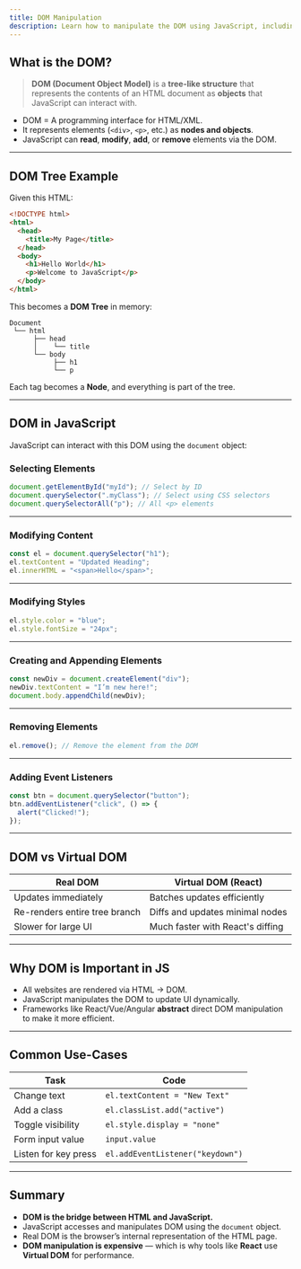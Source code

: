 ```yaml
---
title: DOM Manipulation
description: Learn how to manipulate the DOM using JavaScript, including selecting elements, modifying content, and handling events.
---
```


## What is the DOM?

> **DOM (Document Object Model)** is a **tree-like structure** that represents the contents of an HTML document as **objects** that JavaScript can interact with.

- DOM = A programming interface for HTML/XML.
- It represents elements (`<div>`, `<p>`, etc.) as **nodes and objects**.
- JavaScript can **read**, **modify**, **add**, or **remove** elements via the DOM.

---

## DOM Tree Example

Given this HTML:

```html
<!DOCTYPE html>
<html>
  <head>
    <title>My Page</title>
  </head>
  <body>
    <h1>Hello World</h1>
    <p>Welcome to JavaScript</p>
  </body>
</html>
```

This becomes a **DOM Tree** in memory:

```
Document
 └── html
      ├── head
      │    └── title
      └── body
           ├── h1
           └── p
```

Each tag becomes a **Node**, and everything is part of the tree.

---

## DOM in JavaScript

JavaScript can interact with this DOM using the `document` object:

### Selecting Elements

```js
document.getElementById("myId"); // Select by ID
document.querySelector(".myClass"); // Select using CSS selectors
document.querySelectorAll("p"); // All <p> elements
```

---

### Modifying Content

```js
const el = document.querySelector("h1");
el.textContent = "Updated Heading";
el.innerHTML = "<span>Hello</span>";
```

---

### Modifying Styles

```js
el.style.color = "blue";
el.style.fontSize = "24px";
```

---

### Creating and Appending Elements

```js
const newDiv = document.createElement("div");
newDiv.textContent = "I’m new here!";
document.body.appendChild(newDiv);
```

---

### Removing Elements

```js
el.remove(); // Remove the element from the DOM
```

---

### Adding Event Listeners

```js
const btn = document.querySelector("button");
btn.addEventListener("click", () => {
  alert("Clicked!");
});
```

---

## DOM vs Virtual DOM

| Real DOM                      | Virtual DOM (React)              |
| ----------------------------- | -------------------------------- |
| Updates immediately           | Batches updates efficiently      |
| Re-renders entire tree branch | Diffs and updates minimal nodes  |
| Slower for large UI           | Much faster with React's diffing |

---

## Why DOM is Important in JS

- All websites are rendered via HTML → DOM.
- JavaScript manipulates the DOM to update UI dynamically.
- Frameworks like React/Vue/Angular **abstract** direct DOM manipulation to make it more efficient.

---

## Common Use-Cases

| Task                 | Code                             |
| -------------------- | -------------------------------- |
| Change text          | `el.textContent = "New Text"`    |
| Add a class          | `el.classList.add("active")`     |
| Toggle visibility    | `el.style.display = "none"`      |
| Form input value     | `input.value`                    |
| Listen for key press | `el.addEventListener("keydown")` |

---

## Summary

- **DOM is the bridge between HTML and JavaScript.**
- JavaScript accesses and manipulates DOM using the `document` object.
- Real DOM is the browser’s internal representation of the HTML page.
- **DOM manipulation is expensive** — which is why tools like **React** use **Virtual DOM** for performance.
